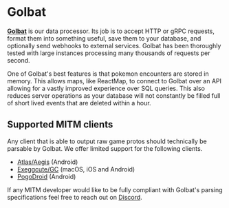 # Golbat

[**Golbat**](https://github.com/UnownHash/Golbat) is our data processor. Its job is to accept HTTP or gRPC requests, format them into something useful, save them to your database, and optionally send webhooks to external services. Golbat has been thoroughly tested with large instances processing many thousands of requests per second.

One of Golbat's best features is that pokemon encounters are stored in memory. This allows maps, like ReactMap, to connect to Golbat over an API allowing for a vastly improved experience over SQL queries. This also reduces server operations as your database will not constantly be filled full of short lived events that are deleted within a hour.

## Supported MITM clients

Any client that is able to output raw game protos should technically be parsable by Golbat. We offer limited support for the following clients.

- [Atlas/Aegis](https://pokemod.dev/mapping) (Android)
- [Exeggcute/GC](https://jorgschulze73.github.io/gc-docs/) (macOS, iOS and Android)
- [PogoDroid](https://github.com/Map-A-Droid/MAD) (Android)

If any MITM developer would like to be fully compliant with Golbat's parsing specifications feel free to reach out on [Discord](./docs/help).
